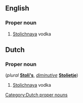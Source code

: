 ==English==

===Proper noun===
{{en-proper noun}}

# {{slang}} [[w:Stolichnaya|Stolichnaya]] vodka

==Dutch==

===Proper noun===
{{infl|nl|proper noun|pl=Stoli's|dim=Stolietje}} (''plural'' '''[[Stoli's]]''', ''[[diminutive]]'' '''[[Stolietje]]''')

# {{slang|lang=nl}} [[w:Stolichnaya|Stolichnaya]] vodka

[[Category:Dutch proper nouns]]